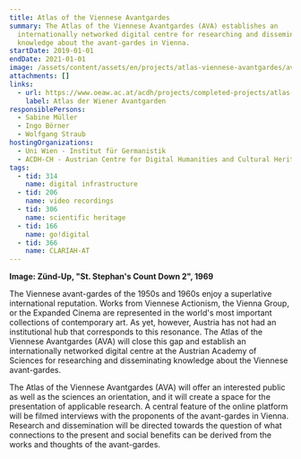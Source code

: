 ```yaml
---
title: Atlas of the Viennese Avantgardes
summary: The Atlas of the Viennese Avantgardes (AVA) establishes an
  internationally networked digital centre for researching and disseminating
  knowledge about the avant-gardes in Vienna.
startDate: 2019-01-01
endDate: 2021-01-01
image: /assets/content/assets/en/projects/atlas-viennese-avantgardes/ava_logo_neu_8.jpg
attachments: []
links:
  - url: https://www.oeaw.ac.at/acdh/projects/completed-projects/atlas-of-the-viennese-avantgardes
    label: Atlas der Wiener Avantgarden
responsiblePersons:
  - Sabine Müller
  - Ingo Börner
  - Wolfgang Straub
hostingOrganizations:
  - Uni Wien - Institut für Germanistik
  - ACDH-CH - Austrian Centre for Digital Humanities and Cultural Heritage
tags:
  - tid: 314
    name: digital infrastructure
  - tid: 206
    name: video recordings
  - tid: 306
    name: scientific heritage
  - tid: 166
    name: go!digital
  - tid: 366
    name: CLARIAH-AT
---
```

**Image: Zünd-Up, "St. Stephan's Count Down 2", 1969**

The Viennese avant-gardes of the 1950s and 1960s enjoy a superlative international reputation. Works from Viennese Actionism, the Vienna Group, or the Expanded Cinema are represented in the world's most important collections of contemporary art. As yet, however, Austria has not had an institutional hub that corresponds to this resonance. The Atlas of the Viennese Avantgardes (AVA) will close this gap and establish an internationally networked digital centre at the Austrian Academy of Sciences for researching and disseminating knowledge about the Viennese avant-gardes.

The Atlas of the Viennese Avantgardes (AVA) will offer an interested public as well as the sciences an orientation, and it will create a space for the presentation of applicable research. A central feature of the online platform will be filmed interviews with the proponents of the avant-gardes in Vienna. Research and dissemination will be directed towards the question of what connections to the present and social benefits can be derived from the works and thoughts of the avant-gardes.
